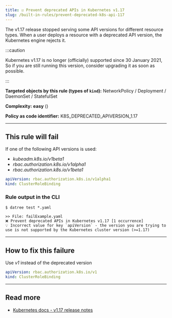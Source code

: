 ```yaml
---
title: ☑️ Prevent deprecated APIs in Kubernetes v1.17
slug: /built-in-rules/prevent-deprecated-k8s-api-117
---
```



The v1.17 release stopped serving some API versions for different resource types. When a user deploys a resource with a deprecated API version, the Kubernetes engine rejects it.

:::caution

Kubernetes v1.17 is no longer (officially) supported since 30 January 2021, So if you are still running this version, consider upgrading it as soon as possible.

:::

**Targeted objects by this rule (types of **`kind`**):** NetworkPolicy / Deployment / DaemonSet / StatefulSet

**Complexity:** **easy** (<Complexity/>)

**Policy as code identifier:** K8S_DEPRECATED_APIVERSION_1.17

---

## This rule will fail

If one of the following API versions is used:

- _kubeadm.k8s.io/v1beta1_
- _rbac.authorization.k8s.io/v1alpha1_
- _rbac.authorization.k8s.io/v1beta1_

```yaml
apiVersion: rbac.authorization.k8s.io/v1alpha1
kind: ClusterRoleBinding
```

### Rule output in the CLI

```terminal
$ datree test *.yaml

>> File: failExample.yaml
❌ Prevent deprecated APIs in Kubernetes v1.17 [1 occurrence]
💡 Incorrect value for key `apiVersion` - the version you are trying to use is not supported by the Kubernetes cluster version (>=1.17)
```

---

## How to fix this failure

Use _v1_ instead of the deprecated version

```yaml
apiVersion: rbac.authorization.k8s.io/v1
kind: ClusterRoleBinding
```

---

## Read more

- [Kubernetes docs - v1.17 release notes](https://v1-17.docs.kubernetes.io/docs/setup/release/notes/#deprecations-and-removals)

